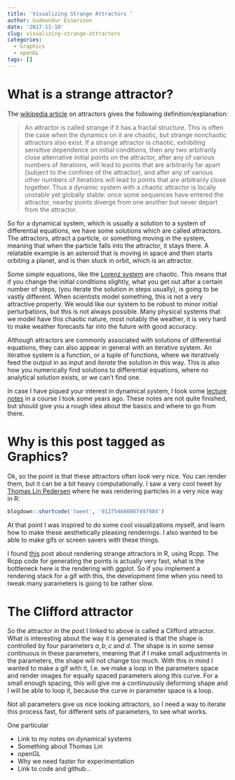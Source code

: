 ```yaml
---
title: 'Visualizing Strange Attractors '
author: Gudmundur Einarsson
date: '2017-11-10'
slug: visualizing-strange-attractors
categories:
  - Graphics
  - openGL
tags: []
---
```


# What is a strange attractor?

The [wikipedia article](https://en.wikipedia.org/wiki/Attractor#Strange_attractor) on attractors gives the following definition/explanation:

> An attractor is called strange if it has a fractal structure. This is often the case when the dynamics on it are chaotic, but strange nonchaotic attractors also exist. If a strange attractor is chaotic, exhibiting sensitive dependence on initial conditions, then any two arbitrarily close alternative initial points on the attractor, after any of various numbers of iterations, will lead to points that are arbitrarily far apart (subject to the confines of the attractor), and after any of various other numbers of iterations will lead to points that are arbitrarily close together. Thus a dynamic system with a chaotic attractor is locally unstable yet globally stable: once some sequences have entered the attractor, nearby points diverge from one another but never depart from the attractor.

So for a dynamical system, which is usually a solution to a system of differential equations, we have some solutions which are called attractors. The attractors, attract a particle, or something moving in the system, meaning that when the particle falls into the attractor, it stays there. A relatable example is an asteroid that is moving in space and then starts orbiting a planet, and is then stuck in orbit, which is an attractor.

Some simple equations, like the [Lorenz system](https://en.wikipedia.org/wiki/Lorenz_system) are chaotic. This means that if you change the initial conditions slightly, what you get out after a certain number of steps, (you iterate the solution in steps usually), is going to be vastly different. When scientists model something, this is not a very attractive property. We would like our system to be robust to minor initial perturbations, but this is not always possible. Many physical systems that we model have this chaotic nature, most notably the weather, it is very hard to make weather forecasts far into the future with good accuracy. 

Although attractors are commonly associated with solutions of differential equations, they can also appear in general with an iterative system. An iterative system is a function, or a tuple of functions, where we iteratively feed the output in as input and *iterate* the solution in this way. This is also how you numerically find solutions to differential equations, where no analytical solution exists, or we can't find one.

In case I have piqued your interest in dynamical system, I took some [lecture notes](http://www.imm.dtu.dk/~guei/linfell.pdf) in a course I took some years ago. These notes are not quite finished, but should give you a rough idea about the basics and where to go from there.

# Why is this post tagged as Graphics?

Ok, so the point is that these attractors often look very nice. You can render them, but it can be a bit heavy computationally. I saw a very cool tweet by [Thomas Lin Pedersen](https://www.data-imaginist.com/) where he was rendering particles in a very nice way in R:

```r
blogdown::shortcode('tweet', '912754660867497984')
```

At that point I was inspired to do some cool visualizations myself, and learn how to make these aesthetically pleasing renderings. I also wanted to be able to make gifs or screen savers with these things.

I found [this](https://fronkonstin.com/2017/11/07/drawing-10-million-points-with-ggplot-clifford-attractors/) post about rendering strange attractors in R, using Rcpp. The Rcpp code for generating the points is actually very fast, what is the bottleneck here is the rendering with ggplot. So if you implement a rendering stack for a gif with this, the development time when you need to tweak many parameters is going to be rather slow.

# The Clifford attractor

So the attractor in the post I linked to above is called a Clifford attractor. What is interesting about the way it is generated is that the shape is controlled by four parameters $a,b,c$ and $d$. The shape is in some sense continuous in these parameters, meaning that if I make small adjustments in the parameters, the shape will not change too much. With this in mind I wanted to make a gif with it, I.e. we make a loop in the parameters space and render images for equally spaced parameters along this curve. For a small enough spacing, this will give me a continuously deforming shape and I will be able to loop it, because the curve in parameter space is a loop.

Not all parameters give us nice looking attractors, so I need a way to iterate this process fast, for different sets of parameters, to see what works.



One particular 

- Link to my notes on dynamical systems
- Something about Thomas Lin
- openGL
- Why we need faster for experimentation
- Link to code and github...